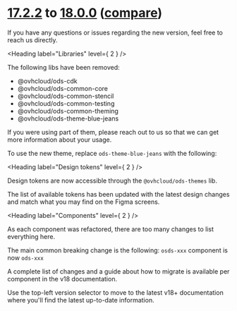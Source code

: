 
<Meta title="OVHcloud Design System/What's new?/Migration guide/17.x to 18.x" />

# [17.2.2](https://ovh.github.io/design-system/v17.2.2/?path=/story/ovhcloud-design-system-what-s-new-changelog--page) to [18.0.0](https://ovh.github.io/design-system/v18.0.0/?path=/story/ovhcloud-design-system-what-s-new-changelog--page) ([compare](https://github.com/ovh/design-system/compare/release/17.0...release/18.0))

If you have any questions or issues regarding the new version, feel free to reach us directly.

<Heading label="Libraries" level={ 2 } />

The following libs have been removed:
- @ovhcloud/ods-cdk
- @ovhcloud/ods-common-core
- @ovhcloud/ods-common-stencil
- @ovhcloud/ods-common-testing
- @ovhcloud/ods-common-theming
- @ovhcloud/ods-theme-blue-jeans

If you were using part of them, please reach out to us so that we can get more information about your usage.

To use the new theme, replace `ods-theme-blue-jeans` with the following:

<Source code="import '@ovhcloud/ods-themes/default';"
        dark="true"
        language="typescript" />

<Heading label="Design tokens" level={ 2 } />

Design tokens are now accessible through the `@ovhcloud/ods-themes` lib.

The list of available tokens has been updated with the latest design changes and match what you may find on the Figma screens.

<Heading label="Components" level={ 2 } />

As each component was refactored, there are too many changes to list everything here.

The main common breaking change is the following: `osds-xxx` component is now `ods-xxx`

A complete list of changes and a guide about how to migrate is available per component in the v18 documentation.

Use the top-left version selector to move to the latest v18+ documentation where you'll find the latest up-to-date information.
